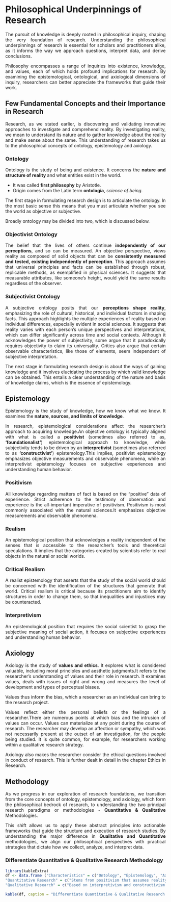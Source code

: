 
# Philosophical Underpinnings of Research

::: {style="text-align:justify"}

The pursuit of knowledge is deeply rooted in philosophical inquiry, shaping the very foundation of research. Understanding the philosophical underpinnings of research is essential for scholars and practitioners alike, as it informs the way we approach questions, interpret data, and derive conclusions.

Philosophy encompasses a range of inquiries into existence, knowledge, and values, each of which holds profound implications for research. By examining the epistemological, ontological, and axiological dimensions of inquiry, researchers can better appreciate the frameworks that guide their work.

:::

## Few Fundamental Concepts and their Importance in Research

::: {style="text-align:justify"}

Research, as we stated earlier, is discovering and validating innovative approaches to investigate and comprehend reality. By investigating reality, we mean to understand its nature and to gather knowledge about the reality and make sense about the same. This understanding of research takes us to the philosophical concepts of ontology, epistemology and axiology.

:::

### Ontology

::: {style="text-align:justify"}

Ontology is the study of being and existence. It concerns the **nature and structure of reality** and what entities exist in the world.

-   It was called **first philosophy** by Aristotle.
-   Origin comes from the Latin term **ontologia**, *science of being*.

The first stage in formulating research design is to articulate the ontology. In the most basic sense this means that you must articulate whether you see the world as objective or subjective.

Broadly ontology may be divided into two, which is discussed below.

:::

### Objectivist Ontology

::: {style="text-align:justify"}

The belief that the lives of others continue **independently of our perceptions**, and so can be measured. An objective perspective, views reality as composed of solid objects that can be **consistently measured and tested, existing independently of perception**. This approach assumes that universal principles and facts can be established through robust, replicable methods, as exemplified in physical sciences. It suggests that measurable attributes, like someone's height, would yield the same results regardless of the observer.

:::

### Subjectivist Ontology

::: {style="text-align:justify"}

A subjective ontology posits that our **perceptions shape reality**, emphasizing the role of cultural, historical, and individual factors in shaping facts. This approach highlights the multiple experiences of reality based on individual differences, especially evident in social sciences. It suggests that reality varies with each person's unique perspectives and interpretations, which can differ significantly across time and social contexts. Although it acknowledges the power of subjectivity, some argue that it paradoxically requires objectivity to claim its universality. Critics also argue that certain observable characteristics, like those of elements, seem independent of subjective interpretation.

The next stage in formulating research design is about the ways of gaining knowledge and it involves elucidating the process by which valid knowledge can be obtained. This entails a clear understanding of the nature and basis of knowledge claims, which is the essence of epistemology.

:::

## Epistemology

::: {style="text-align:justify"}

Epistemology is the study of knowledge, how we know what we know. It examines the **nature, sources, and limits of knowledge**.

In research, epistemological considerations affect the researcher's approach to acquiring knowledge.An objective ontology is typically aligned with what is called a **positivist** (sometimes also referred to as, **'foundationalist'**) epistemological approach to knowledge, while subjectivity tends to be driven by an **interpretivist** (sometimes also referred to as **'constructivist'**) epistemology.This implies, positivist epistemology emphasizes objective measurements and observable phenomena, while an interpretivist epistemology focuses on subjective experiences and understanding human behavior.

:::

### Positivism

::: {style="text-align:justify"}

All knowledge regarding matters of fact is based on the "positive" data of experience. Strict adherence to the testimony of observation and experience is the all-important imperative of positivism. Positivism is most commonly associated with the natural sciences.It emphasizes objective measurements and observable phenomena.

:::

### Realism

::: {style="text-align:justify"}

An epistemological position that acknowledges a reality independent of the senses that is accessible to the researcher's tools and theoretical speculations. It implies that the categories created by scientists refer to real objects in the natural or social worlds.

:::

### Critical Realism

::: {style="text-align:justify"}

A realist epistemology that asserts that the study of the social world should be concerned with the identification of the structures that generate that world. Critical realism is critical because its practitioners aim to identify structures in order to change them, so that inequalities and injustices may be counteracted.

:::

### Interpretivism

::: {style="text-align:justify"}

An epistemological position that requires the social scientist to grasp the subjective meaning of social action, it focuses on subjective experiences and understanding human behavior.

:::

## Axiology

::: {style="text-align:justify"}

Axiology is the study of **values and ethics**. It explores what is considered valuable, including moral principles and aesthetic judgments.It refers to the researcher’s understanding of values and their role in research. It examines values, deals with issues of right and wrong and measures the level of development and types of perceptual biases.

Values thus inform the bias, which a researcher as an individual can bring to the research project.

Values reflect either the personal beliefs or the feelings of a researcher.There are numerous points at which bias and the intrusion of values can occur. Values can materialize at any point during the course of research. The researcher may develop an affection or sympathy, which was not necessarily present at the outset of an investigation, for
the people being studied. It is quite common, for example, for researchers working within a qualitative research strategy. 

Axiology also makes the researcher consider the ethical questions involved in conduct of research. 
This is further dealt in detail in the chapter Ethics in Research.

:::

## Methodology

::: {style="text-align:justify"}

As we progress in our exploration of research foundations, we transition from the core concepts of ontology, epistemology, and axiology, which form the philosophical bedrock of research, to understanding the two principal research paradigms or methodologies - **Quantitative & Qualitative** Methodologies. 

This shift allows us to apply these abstract principles into actionable frameworks that guide the structure and execution of research studies. By understanding the major difference in **Qualitative and Quantitative** methodologies, we align our philosophical perspectives with practical strategies that dictate how we collect, analyze, and interpret data.

:::

### Differentiate Quantitative & Qualitative Research Methodology

::: {style="text-align:justify"}

```r
library(kableExtra)
df <- data.frame ("Characteristics" = c("Ontology", "Epistemology", "Axiology", "Methodology", "Sampling Strategy","Methods & Analysis", "Core Principles"),
"Quantitative Research" = c("Stems from positivism that assumes reality is single, tangible, and fragmentable", " An etic view in epistemology where researchers are outsiders of what is being investigated, cannot influence or be influenced by what is being investigated to find the truth that is objectively measured", "Makes a distinction between facts and values, facts are viewed as objective truth whereas values are seen as subjective which can be inherently misleading","Deductive reasoning, start with research questions and hypotheses, conduct interventions, and analyze the results in terms of either supporting or not supporting the hypotheses.", "Random Sampling,construct a sample that can be an unbiased representation of the population","Observational research,experimental research and quasiexperimental research & statitical analysis", "Objectivity and Generalizability"),
"Qualitative Research" = c("Based on interpretivism and constructivism and assumes that realities are multiple, socially constructed, and holistic", "An emic view in epistemology where interactions between researchers and participants or what is being investigated, understand it only through their perceptions and interpretations ", "Researcher reports their values and biases they bring to the study as well as the value-laden nature of data they gather","Inductive reasoning, researchers provide their interpretations of what is being investigated, seeks to understand a phenomenon through an in-depth description of it from researchers’ and participants’ perspectives","Purposive Sampling,a sample that can provide rich information to understand the phenomenon","Interviews, observations, and participatory activities", "Credibility, transferability, dependability, and confirmability"))

kable(df, caption = "Differentiate Quantitative & Qualitative Research Methodology")
```

:::

